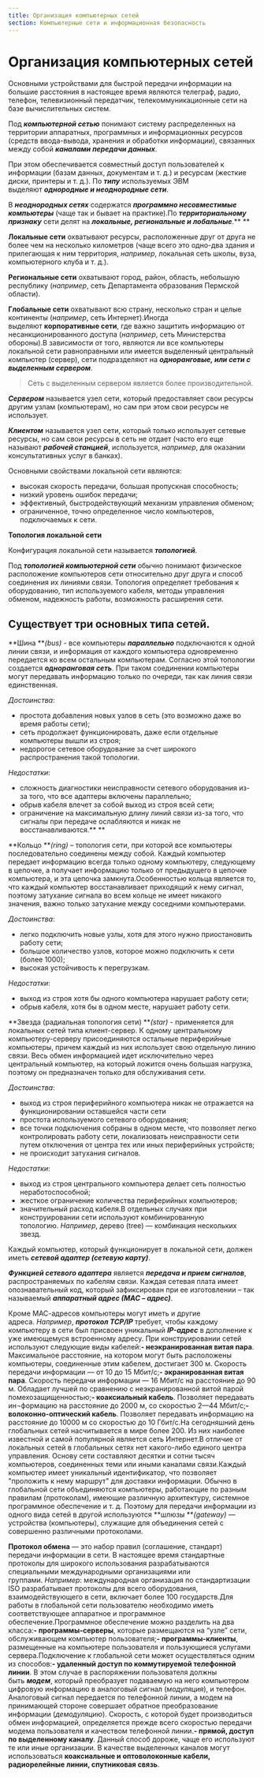```yaml
---
title: Организация компьютерных сетей
section: Компьютерные сети и информационная безопасность
---
```


# Организация компьютерных сетей

Основными устройствами для быстрой передачи информации на большие расстояния в настоящее время являются телеграф, радио, телефон, телевизионный передатчик, телекоммуникационные сети на базе вычислительных систем.&#x20;

Под ***компьютерной сетью*** понимают систему распределенных на территории аппаратных, программных и информационных ресурсов (средств ввода-вывода, хранения и обработки информации), связанных между собой ***каналами передачи данных***.&#x20;

При этом обеспечивается совместный доступ пользователей к информации (базам данных, документам и т. д.) и ресурсам (жесткие диски, принтеры и т. д.). По ***типу*** используемых ЭВМ выделяют ***однородные и неоднородные сети***.&#x20;

В ***неоднородных сетях*** содержатся ***программно несовместимые компьютеры*** (чаще так и бывает на практике).По ***территориальному признаку*** сети делят на ***локальные, региональные и лобальные***.** **

**Локальные сети** охватывают ресурсы, расположенные друг от друга не более чем на несколько километров (чаще всего это одно-два здания и прилегающая к ним территория, *например*, локальная сеть школы, вуза, компьютерного клуба и т. д.).&#x20;

**Региональные сети** охватывают город, район, область, небольшую республику (*например*, сеть Департамента образования Пермской области).&#x20;

**Глобальные сети** охватывают всю страну, несколько стран и целые континенты (*например*, сеть Интернет).Иногда выделяют **корпоративные сети**, где важно защитить информацию от несанкционированного доступа (*например*, сеть Министерства обороны).В зависимости от того, являются ли все компьютеры локальной сети равноправными или имеется выделенный центральный компьютер (сервер), сети подразделяют на ***одноранговые, или сети с выделенным сервером***.

> Сеть с выделенным сервером является более производительной.

***Сервером*** называется узел сети, который предоставляет свои ресурсы другим узлам (компьютерам), но сам при этом свои ресурсы не использует.

***Клиентом*** называется узел сети, который только использует сетевые ресурсы, но сам свои ресурсы в сеть не отдает (часто его еще называют ***рабочей станцией***, используется, *например*, для оказании консультативных услуг в банках).

Основными свойствами локальной сети являются:

*   высокая скорость передачи, большая пропускная способность;
*   низкий уровень ошибок передачи;
*   эффективный, быстродействующий механизм управления обменом;
*   ограниченное, точно определенное число компьютеров, подключаемых к сети.

**Топология локальной сети**



Конфигурация локальной сети называется ***топологией***.

Под ***топологией компьютерной сети*** обычно понимают физическое расположение компьютеров сети относительно друг друга и способ соединения их линиями связи. Топология определяет требования к оборудованию, тип используемого кабеля, методы управления обменом, надежность работы, возможность расширения сети.

## Существует три основных типа сетей.

**Шина ***(bus)* - все компьютеры ***параллельно*** подключаются к одной линии связи, и информация от каждого компьютера одновременно передается ко всем остальным компьютерам. Согласно этой топологии создается ***одноранговая сеть***. При таком соединении компьютеры могут передавать информацию только по очереди, так как линия связи единственная.

*Достоинства*:

*   простота добавления новых узлов в сеть (это возможно даже во время работы сети);
*   сеть продолжает функционировать, даже если отдельные компьютеры вышли из строя;
*   недорогое сетевое оборудование за счет широкого распространения такой топологии.

*Недостатки*:

*   сложность диагностики неисправности сетевого оборудования из-за того, что все адаптеры включены параллельно;
*   &#x20;обрыв кабеля влечет за собой выход из строя всей сети;
*   ограничение на максимальную длину линий связи из-за того, что сигналы при передаче ослабляются и никак не восстанавливаются.** **

**Кольцо ***(ring)* – топология сети, при которой все компьютеры последовательно соединены между собой. Каждый компьютер передает информацию всегда только одному компьютеру, следующему в цепочке, а получает информацию только от предыдущего в цепочке компьютера, и эта цепочка замкнута.Особенностью кольца является то, что каждый компьютер восстанавливает приходящий к нему сигнал, поэтому затухание сигнала во всем кольце не имеет никакого значения, важно только затухание между соседними компьютерами.

*Достоинства*:

*   легко подключить новые узлы, хотя для этого нужно приостановить работу сети;
*   большое количество узлов, которое можно подключить к сети (более 1000);
*   высокая устойчивость к перегрузкам.

*Недостатки*:

*   &#x20;выход из строя хотя бы одного компьютера нарушает работу сети;
*   обрыв кабеля, хотя бы в одном месте, нарушает работу сети.

**Звезда (радиальная топология сети) ***(star)* - применяется для локальных сетей типа клиент-сервер. К одному центральному компьютеру-серверу присоединяются остальные периферийные компьютеры, причем каждый из них использует свою отдельную линию связи. Весь обмен информацией идет исключительно через центральный компьютер, на который ложится очень большая нагрузка, поэтому он предназначен только для обслуживания сети.

*Достоинства*:&#x20;

*   выход из строя периферийного компьютера никак не отражается на функционировании оставшейся части сети
*   &#x20;простота используемого сетевого оборудования;
*   все точки подключения собраны в одном месте, что позволяет легко контролировать работу сети, локализовать неисправности сети путем отключения от центра тех или иных периферийных устройств;
*   не происходит затухания сигналов.

*Недостатки*:

*   выход из строя центрального компьютера делает сеть полностью неработоспособной;&#x20;
*   жесткое ограничение количества периферийных компьютеров;&#x20;
*   значительный расход кабеля.В отдельных случаях при конструировании сети используют комбинированную топологию. *Например*, дерево (tree) — комбинация нескольких звезд.&#x20;

Каждый компьютер, который функционирует в локальной сети, должен иметь ***сетевой адаптер (сетевую карту)***.&#x20;

***Функцией сетевого адаптера*** является ***передача и прием сигналов***, распространяемых по кабелям связи. Каждая сетевая плата имеет опознавательный код, который зафиксирован при ее изготовлении – так называемый ***аппаратный адрес (МАС – адрес)***.&#x20;

Кроме МАС-адресов компьютеры могут иметь и другие адреса. *Например*, ***протокол TCP/IP*** требует, чтобы каждому компьютеру в сети был присвоен уникальный ***IP-адрес*** в дополнение к уже имеющемуся встроенному адресу. При конструировании сетей используют следующие виды кабелей:**- неэкранированная витая пара**. Максимальное расстояние, на котором могут быть расположены компьютеры, соединенные этим кабелем, достигает 300 м. Скорость передачи информации — от 10 до 15 Мбит/с;**- экранированная витая пара**. Скорость передачи информации — 16 Мбит/с на расстояние до 90 м. Обладает лучшей по сравнению с неэкранированной витой парой помехозащищенностью;**- коаксиальный кабель**. Позволяет передавать ин¬формацию на расстояние до 2000 м, со скоростью 2—44 Мбит/с;**- волоконно-оптический кабель**. Позволяет передавать информацию на расстояние до 10000 м со скоростью до 10 Гбит/с.На сегодняшний день глобальных сетей насчитывается в мире более 200. Из них наиболее известной и самой популярной является сеть Интернет.В отличие от локальных сетей в глобальных сетях нет какого-либо единого центра управления. Основу сети составляют десятки и сотни тысяч компьютеров, соединенных теми или иными каналами связи.Каждый компьютер имеет уникальный идентификатор, что позволяет "проложить к нему маршрут" для доставки информации. Обычно в глобальной сети объединяются компьютеры, работающие по разным правилам (протоколам), имеющие различную архитектуру, системное программное обеспечение и т. д. Поэтому для передачи информации из одного вида сетей в другой используются **шлюзы ***(gateway)* — устройства (компьютеры), служащие для объединения сетей с совершенно различными протоколами.

**Протокол обмена** — это набор правил (соглашение, стандарт) передачи информации в сети. В настоящее время стандартные протоколы для широкого использования разрабатываются специальными международными организациями или группами. *Например*: международная организация по стандартизации ISO разрабатывает протоколы для всего оборудования, взаимодействующего в сети, включает более 100 государств.Для работы в глобальной сети пользователю необходимо иметь соответствующее аппаратное и программное обеспечение.Программное обеспечение можно разделить на два класса:**- программы-серверы**, которые размещаются на “узле” сети, обслуживающем компьютер пользователя;**- программы-клиенты**, размещенные на компьютере пользователя и пользующиеся услугами сервера.Подключение к глобальной сети может осуществляться одним из способов:**- удаленный доступ по коммутируемой телефонной линии**. В этом случае в распоряжении пользователя должны быть ***модем***, который преобразует подаваемую на него компьютером цифровую информацию в аналоговый сигнал (*модуляция*), и телефон. Аналоговый сигнал передается по телефонной линии, а модем на принимающей стороне совершает обратное преобразование информации (*демодуляцию*). Скорость, с которой будет производиться обмен информацией, определяется прежде всего скоростью передачи модема пользователя и качеством телефонной линии.**- прямой, доступ по выделенному каналу**. Данный способ дороже, чаще его используют те или иные организации. В качестве выделенных каналов могут использоваться **коаксиальные и оптоволоконные кабели, радиорелейные линии, спутниковая связь**.
